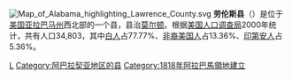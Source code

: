 {{Otheruses|勞倫斯縣|subject=美國亞拉巴馬州的一個縣|other=同名的縣}}
[[File:Map_of_Alabama_highlighting_Lawrence_County.svg|right]]
'''劳伦斯县'''（{{lang-en|Lawrence County}}）是位于[[美国|美国]][[亚拉巴马州|亚拉巴马州]]西北部的一个县，县治[[莫尔顿_(亚拉巴马州)|莫尔顿]]。根据[[美国人口调查局|美国人口调查局]]2000年统计，共有人口34,803，其中[[白人|白人]]占77.77%、[[非裔美国人|非裔美国人]]占13.36%、[[印第安人|印第安人]]占5.36%。

{{勞倫斯縣 (阿拉巴馬州)}}
{{Alabama}}
{{Alabama-stub}}

[[Category:亞拉巴馬州行政區劃|L]]
[[Category:阿巴拉契亚地区的县|Category:阿巴拉契亚地区的县]]
[[Category:1818年阿拉巴馬領地建立|Category:1818年阿拉巴馬領地建立]]
